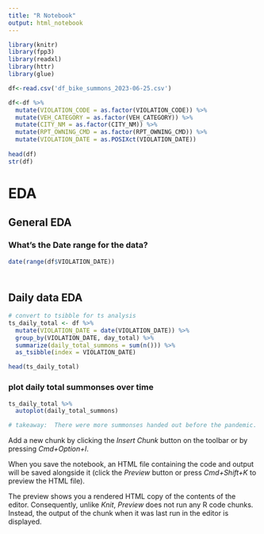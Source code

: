 ```yaml
---
title: "R Notebook"
output: html_notebook
---
```



```r
library(knitr)
library(fpp3)
library(readxl)
library(httr)
library(glue)
```

```r
df<-read.csv('df_bike_summons_2023-06-25.csv')

df<-df %>% 
  mutate(VIOLATION_CODE = as.factor(VIOLATION_CODE)) %>%
  mutate(VEH_CATEGORY = as.factor(VEH_CATEGORY)) %>% 
  mutate(CITY_NM = as.factor(CITY_NM)) %>% 
  mutate(RPT_OWNING_CMD = as.factor(RPT_OWNING_CMD)) %>% 
  mutate(VIOLATION_DATE = as.POSIXct(VIOLATION_DATE))
  
head(df)
str(df)


```


# EDA

## General EDA
### What's the Date range for the data?
```r
date(range(df$VIOLATION_DATE))
```
### 
```r

```




## Daily data EDA

```r

# convert to tsibble for ts analysis
ts_daily_total <- df %>% 
  mutate(VIOLATION_DATE = date(VIOLATION_DATE)) %>% 
  group_by(VIOLATION_DATE, day_total) %>% 
  summarize(daily_total_summons = sum(n())) %>% 
  as_tsibble(index = VIOLATION_DATE)

head(ts_daily_total)


```

### plot daily total summonses over time
```r

ts_daily_total %>% 
  autoplot(daily_total_summons)

# takeaway:  There were more summonses handed out before the pandemic.  During lockdown, very few were handed out.

```



Add a new chunk by clicking the *Insert Chunk* button on the toolbar or by pressing *Cmd+Option+I*.

When you save the notebook, an HTML file containing the code and output will be saved alongside it (click the *Preview* button or press *Cmd+Shift+K* to preview the HTML file). 

The preview shows you a rendered HTML copy of the contents of the editor. Consequently, unlike *Knit*, *Preview* does not run any R code chunks. Instead, the output of the chunk when it was last run in the editor is displayed.

